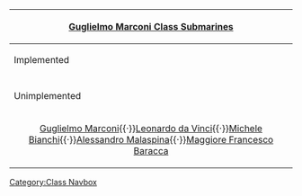 {| class="mw-collapsible mw-collapsed wikitable" align=center
! [[:Category:Guglielmo Marconi Class|Guglielmo Marconi Class Submarines]]
|-
! Implemented
|-
| align=center | {{ShipLink|Luigi Torelli}}
|-
! Unimplemented
|-
| align=center | [[wikipedia:Marconi-class submarine#Guglielmo Marconi|Guglielmo Marconi]]{{·}}[[wikipedia:Italian submarine Leonardo da Vinci|Leonardo da Vinci]]{{·}}[[wikipedia:Italian submarine Michele Bianchi|Michele Bianchi]]{{·}}[[wikipedia:Marconi-class submarine#Alessandro Malaspina|Alessandro Malaspina]]{{·}}[[wikipedia:Marconi-class submarine#Maggiore Francesco Baracca|Maggiore Francesco Baracca]]
|}<noinclude>[[Category:Class Navbox]]</noinclude>
